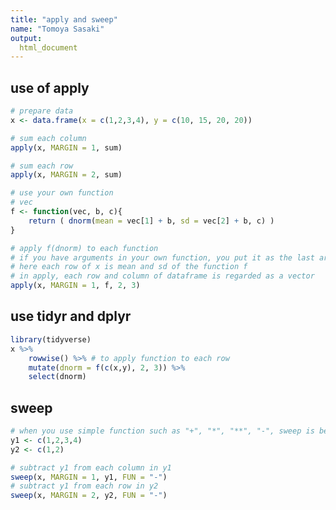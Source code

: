 ```yaml
---
title: "apply and sweep"
name: "Tomoya Sasaki"
output: 
  html_document
---
```

## use of apply
```r
# prepare data
x <- data.frame(x = c(1,2,3,4), y = c(10, 15, 20, 20))
```

```r
# sum each column
apply(x, MARGIN = 1, sum)

# sum each row
apply(x, MARGIN = 2, sum)

# use your own function
# vec 
f <- function(vec, b, c){
	return ( dnorm(mean = vec[1] + b, sd = vec[2] + b, c) )
}

# apply f(dnorm) to each function
# if you have arguments in your own function, you put it as the last argument of the apply
# here each row of x is mean and sd of the function f
# in apply, each row and column of dataframe is regarded as a vector
apply(x, MARGIN = 1, f, 2, 3)
```

## use tidyr and dplyr
```r
library(tidyverse)
x %>% 
	rowwise() %>% # to apply function to each row
	mutate(dnorm = f(c(x,y), 2, 3)) %>%
	select(dnorm)
```

## sweep
```r
# when you use simple function such as "+", "*", "**", "-", sweep is better than apply because you can add arguments
y1 <- c(1,2,3,4)
y2 <- c(1,2)
```

```r
# subtract y1 from each column in y1
sweep(x, MARGIN = 1, y1, FUN = "-")
# subtract y1 from each row in y2
sweep(x, MARGIN = 2, y2, FUN = "-")

```